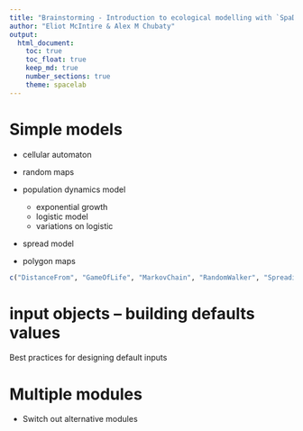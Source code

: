 ```yaml
---
title: "Brainstorming - Introduction to ecological modelling with `SpaDES`"
author: "Eliot McIntire & Alex M Chubaty"
output:
  html_document: 
    toc: true
    toc_float: true
    keep_md: true
    number_sections: true
    theme: spacelab
---
```



# Simple models

  - cellular automaton
  - random maps
  - population dynamics model
  
      - exponential growth
      - logistic model
      - variations on logistic
      
  - spread model
  - polygon maps
  
  
```r
c("DistanceFrom", "GameOfLife", "MarkovChain", "RandomWalker", "Spreading")
```

  
# input objects -- building defaults values

Best practices for designing default inputs



# Multiple modules

  - Switch out alternative modules




